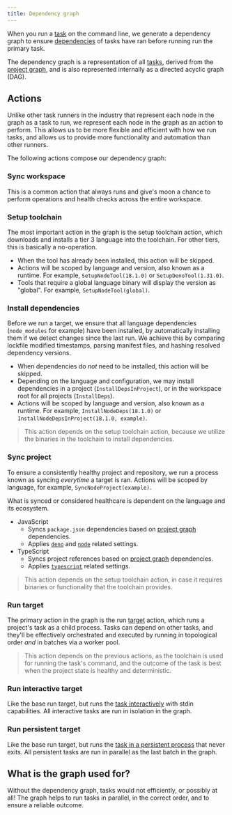 ```yaml
---
title: Dependency graph
---
```



When you run a [task](../config/project#tasks-1) on the command line, we generate a dependency graph
to ensure [dependencies](../config/project#deps) of tasks have ran before running run the primary
task.

The dependency graph is a representation of all [tasks](../concepts/task), derived from the
[project graph](./project-graph), and is also represented internally as a directed acyclic graph
(DAG).

<DepGraph />

## Actions

Unlike other task runners in the industry that represent each node in the graph as a task to run, we
represent each node in the graph as an action to perform. This allows us to be more flexible and
efficient with how we run tasks, and allows us to provide more functionality and automation than
other runners.

The following actions compose our dependency graph:

### Sync workspace

This is a common action that always runs and give's moon a chance to perform operations and health
checks across the entire workspace.

### Setup toolchain

The most important action in the graph is the setup toolchain action, which downloads and installs a
tier 3 language into the toolchain. For other tiers, this is basically a no-operation.

- When the tool has already been installed, this action will be skipped.
- Actions will be scoped by language and version, also known as a runtime. For example,
  `SetupNodeTool(18.1.0)` or `SetupDenoTool(1.31.0)`.
- Tools that require a global language binary will display the version as "global". For example,
  `SetupNodeTool(global)`.

### Install dependencies

Before we run a target, we ensure that all language dependencies (`node_modules` for example) have
been installed, by automatically installing them if we detect changes since the last run. We achieve
this by comparing lockfile modified timestamps, parsing manifest files, and hashing resolved
dependency versions.

- When dependencies do _not_ need to be installed, this action will be skipped.
- Depending on the language and configuration, we may install dependencies in a project
  (`InstallDepsInProject`), or in the workspace root for all projects (`InstallDeps`).
- Actions will be scoped by language and version, also known as a runtime. For example,
  `InstallNodeDeps(18.1.0)` or `InstallNodeDepsInProject(18.1.0, example)`.

> This action depends on the setup toolchain action, because we utilize the binaries in the
> toolchain to install dependencies.

### Sync project

To ensure a consistently healthy project and repository, we run a process known as syncing
_everytime_ a target is ran. Actions will be scoped by language, for example,
`SyncNodeProject(example)`.

What is synced or considered healthcare is dependent on the language and its ecosystem.

- JavaScript
  - Syncs `package.json` dependencies based on [project graph](./project-graph) dependencies.
  - Applies [`deno`](../config/toolchain#deno) and [`node`](../config/toolchain#node) related
    settings.
- TypeScript
  - Syncs project references based on [project graph](./project-graph) dependencies.
  - Applies [`typescript`](../config/toolchain#typescript) related settings.

> This action depends on the setup toolchain action, in case it requires binaries or functionality
> that the toolchain provides.

### Run target

The primary action in the graph is the run [target](../concepts/target) action, which runs a
project's task as a child process. Tasks can depend on other tasks, and they'll be effectively
orchestrated and executed by running in topological order _and_ in batches via a worker pool.

> This action depends on the previous actions, as the toolchain is used for running the task's
> command, and the outcome of the task is best when the project state is healthy and deterministic.

### Run interactive target

Like the base run target, but runs the [task interactively](../concepts/task#interactive) with stdin
capabilities. All interactive tasks are run in isolation in the graph.

### Run persistent target

Like the base run target, but runs the [task in a persistent process](../concepts/task#persistent)
that never exits. All persistent tasks are run in parallel as the last batch in the graph.

## What is the graph used for?

Without the dependency graph, tasks would not efficiently, or possibly at all! The graph helps to
run tasks in parallel, in the correct order, and to ensure a reliable outcome.
